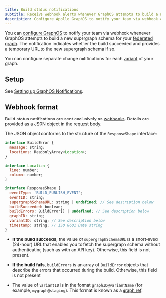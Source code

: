 ```yaml
---
title: Build status notifications
subtitle: Receive webhook alerts whenever GraphOS attempts to build a new supergraph schema
description: Configure Apollo GraphOS to notify your team via webhook about schema build attempts in your federated graph.
---
```


<EnterpriseFeature />

<PreviewFeature />

You can [configure GraphOS](./notification-setup) to notify your team via webhook whenever GraphOS attempts to build a new supergraph schema for your [federated graph](/federation/). The notification indicates whether the build succeeded and provides a temporary URL to the new supergraph schema if so.

You can configure separate change notifications for each [variant](../../graphs/#variants) of your graph.

## Setup

See [Setting up GraphOS Notifications](./notification-setup).

## Webhook format

Build status notifications are sent exclusively as [webhooks](./notification-setup/#custom-webhooks-enterprise-only). Details are provided as a JSON object in the request body.

The JSON object conforms to the structure of the `ResponseShape` interface:

```javascript
interface BuildError {
  message: string;
  locations: ReadonlyArray<Location>;
}

interface Location {
  line: number;
  column: number;
}

interface ResponseShape {
  eventType: 'BUILD_PUBLISH_EVENT';
  eventID: string;
  supergraphSchemaURL: string | undefined; // See description below
  buildSucceeded: boolean;
  buildErrors: BuildError[] | undefined; // See description below
  graphID: string;
  variantID: string; // See description below
  timestamp: string; // ISO 8601 Date string
}
```

- **If the build succeeds**, the value of `supergraphSchemaURL` is a short-lived (24-hour) URL that enables you to fetch the supergraph schema without authenticating (such as with an API key). Otherwise, this field is not present.

- **If the build fails**, `buildErrors` is an array of `BuildError` objects that describe the errors that occurred during the build. Otherwise, this field is not present.

- The value of `variantID` is in the format `graphID@variantName` (for example, `mygraph@staging`). This format is known as a [graph ref](/rover/conventions/#graph-refs).
